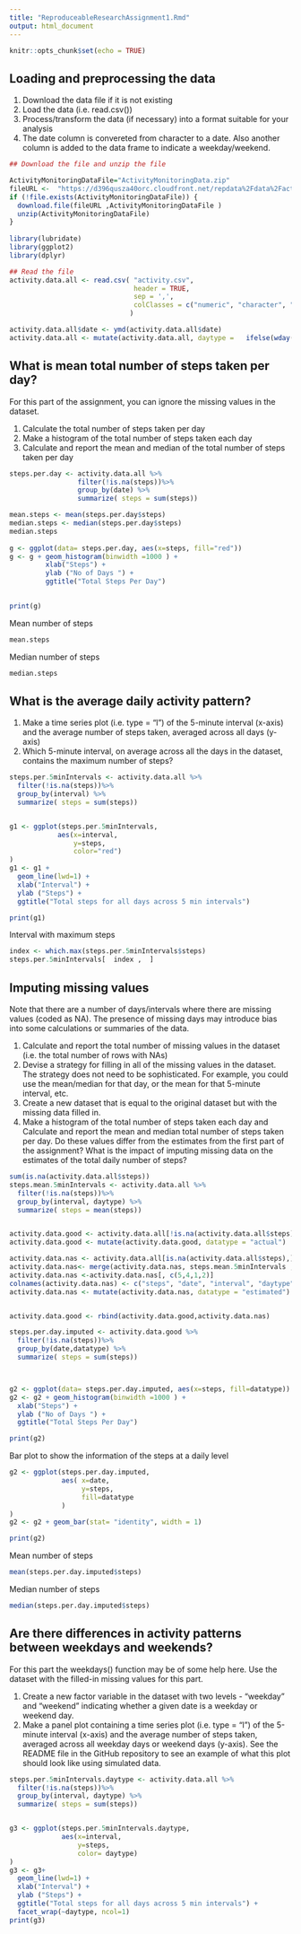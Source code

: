 ---
title: "ReproduceableResearchAssignment1.Rmd"
output: html_document
---

```{r setup, include=FALSE}
knitr::opts_chunk$set(echo = TRUE)
```

## Loading and preprocessing the data
1. Download the data file if it is not existing
2. Load the data (i.e. read.csv())
3. Process/transform the data (if necessary) into a format suitable for your analysis
4. The date column is convereted from character to a date. Also another column is added to the data frame to indicate a weekday/weekend.

```{r  echo=TRUE}

## Download the file and unzip the file

ActivityMonitoringDataFile="ActivityMonitoringData.zip" 
fileURL <-  "https://d396qusza40orc.cloudfront.net/repdata%2Fdata%2Factivity.zip"
if (!file.exists(ActivityMonitoringDataFile)) {
  download.file(fileURL ,ActivityMonitoringDataFile )
  unzip(ActivityMonitoringDataFile)
}
 
library(lubridate)
library(ggplot2)
library(dplyr)

## Read the file
activity.data.all <- read.csv( "activity.csv",
                               header = TRUE, 
                               sep = ',', 
                               colClasses = c("numeric", "character", "integer")
                              )

activity.data.all$date <- ymd(activity.data.all$date)
activity.data.all <- mutate(activity.data.all, daytype =   ifelse(wday(activity.data.all$date) == 7 | wday(activity.data.all$date) == 1, "weekend", "weekday")  )

```

## What is mean total number of steps taken per day?

For this part of the assignment, you can ignore the missing values in the dataset.

1. Calculate the total number of steps taken per day
2. Make a histogram of the total number of steps taken each day
3. Calculate and report the mean and median of the total number of steps taken per day

```{r  echo=TRUE}
steps.per.day <- activity.data.all %>%
                 filter(!is.na(steps))%>%
                 group_by(date) %>%
                 summarize( steps = sum(steps))

mean.steps <- mean(steps.per.day$steps)
median.steps <- median(steps.per.day$steps)
median.steps                 
                 
g <- ggplot(data= steps.per.day, aes(x=steps, fill="red")) 
g <- g + geom_histogram(binwidth =1000 ) + 
         xlab("Steps") + 
         ylab ("No of Days ") +
         ggtitle("Total Steps Per Day") 

   
print(g)  


```

Mean number of steps
```{r  echo=TRUE}
mean.steps

```
Median  number of steps
```{r  echo=TRUE}
median.steps

```


## What is the average daily activity pattern?


1. Make a time series plot (i.e. type = "l") of the 5-minute interval (x-axis) and the average number of steps taken, averaged across all days (y-axis)
2. Which 5-minute interval, on average across all the days in the dataset, contains the maximum number of steps?

```{r  echo=TRUE}

steps.per.5minIntervals <- activity.data.all %>%
  filter(!is.na(steps))%>%
  group_by(interval) %>%
  summarize( steps = sum(steps))


g1 <- ggplot(steps.per.5minIntervals,
            aes(x=interval,
                y=steps,
                color="red")
) 
g1 <- g1 + 
  geom_line(lwd=1) + 
  xlab("Interval") + 
  ylab ("Steps") +
  ggtitle("Total steps for all days across 5 min intervals") 

print(g1)
```

Interval with maximum steps
```{r  echo=TRUE}
index <- which.max(steps.per.5minIntervals$steps)
steps.per.5minIntervals[  index ,  ]
```
## Imputing missing values
Note that there are a number of days/intervals where there are missing values (coded as NA). The presence of missing days may introduce bias into some calculations or summaries of the data.

1. Calculate and report the total number of missing values in the dataset (i.e. the total number of rows with NAs)
2. Devise a strategy for filling in all of the missing values in the dataset. The strategy does not need to be sophisticated. For example, you could use the mean/median for that day, or the mean for that 5-minute interval, etc.
3. Create a new dataset that is equal to the original dataset but with the missing data filled in.
4. Make a histogram of the total number of steps taken each day and Calculate and report the mean and median total number of steps taken per day. Do these values differ from the estimates from the first part of the assignment? What is the impact of imputing missing data on the estimates of the total daily number of steps?

```{r  echo=TRUE}
sum(is.na(activity.data.all$steps))
steps.mean.5minIntervals <- activity.data.all %>%
  filter(!is.na(steps))%>%
  group_by(interval, daytype) %>%
  summarize( steps = mean(steps))


activity.data.good <- activity.data.all[!is.na(activity.data.all$steps),]
activity.data.good <- mutate(activity.data.good, datatype = "actual")

activity.data.nas <- activity.data.all[is.na(activity.data.all$steps),]
activity.data.nas<- merge(activity.data.nas, steps.mean.5minIntervals , by =c("interval", "daytype")) 
activity.data.nas <-activity.data.nas[, c(5,4,1,2)]
colnames(activity.data.nas) <- c("steps", "date", "interval", "daytype")
activity.data.nas <- mutate(activity.data.nas, datatype = "estimated")


activity.data.good <- rbind(activity.data.good,activity.data.nas)

steps.per.day.imputed <- activity.data.good %>%
  filter(!is.na(steps))%>%
  group_by(date,datatype) %>%
  summarize( steps = sum(steps))



g2 <- ggplot(data= steps.per.day.imputed, aes(x=steps, fill=datatype)) 
g2 <- g2 + geom_histogram(binwidth =1000 ) + 
  xlab("Steps") + 
  ylab ("No of Days ") +
  ggtitle("Total Steps Per Day") 

print(g2)       

```

Bar plot to show the information of the steps at a daily level

```{r  echo=TRUE}
g2 <- ggplot(steps.per.day.imputed,
             aes( x=date, 
                  y=steps, 
                  fill=datatype
             )
)
g2 <- g2 + geom_bar(stat= "identity", width = 1)

print(g2)
```
Mean number of steps
```{r  echo=TRUE}
mean(steps.per.day.imputed$steps)
```
Median  number of steps
```{r  echo=TRUE}
median(steps.per.day.imputed$steps)

```
## Are there differences in activity patterns between weekdays and weekends?

For this part the weekdays() function may be of some help here. Use the dataset with the filled-in missing values for this part.

1. Create a new factor variable in the dataset with two levels - "weekday" and "weekend" indicating whether a given date is a weekday or weekend day.
2. Make a panel plot containing a time series plot (i.e. type = "l") of the 5-minute interval (x-axis) and the average number of steps taken, averaged across all weekday days or weekend days (y-axis). See the README file in the GitHub repository to see an example of what this plot should look like using simulated data.

```{r  echo=TRUE}
steps.per.5minIntervals.daytype <- activity.data.all %>%
  filter(!is.na(steps))%>%
  group_by(interval, daytype) %>%
  summarize( steps = sum(steps))


g3 <- ggplot(steps.per.5minIntervals.daytype,
             aes(x=interval,
                 y=steps,
                 color= daytype)
) 
g3 <- g3+ 
  geom_line(lwd=1) + 
  xlab("Interval") + 
  ylab ("Steps") +
  ggtitle("Total steps for all days across 5 min intervals") +
  facet_wrap(~daytype, ncol=1)
print(g3)
```
